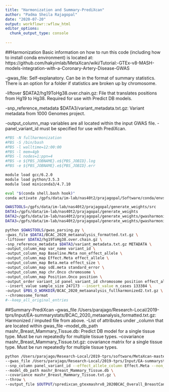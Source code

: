 ```yaml
---
title: "Harmonization and Summary-PrediXcan"
author: "Padma Sheila Rajagopal"
date: "2020-07-20"
output: workflowr::wflow_html
editor_options:
  chunk_output_type: console
  
---
```

##Harmonization
Basic information on how to run this code (including how to install conda environment) is located at: 
https://github.com/hakyimlab/MetaXcan/wiki/Tutorial:-GTEx-v8-MASH-models-integration-with-a-Coronary-Artery-Disease-GWAS

-gwas_file: Self-explanatory. Can be in the format of summary statistics. There is an option for a folder if statistics are broken up by chromosome. 

-liftover $DATA2/hg19ToHg38.over.chain.gz: File that translates positions from Hg19 to Hg38. Required for use with Predict DB models. 

-snp_reference_metadata $DATA3/variant_metadata.txt.gz: Variant metadata from 1000 Genomes project.

-output_column_map variables are all located within the input GWAS file. 
-panel_variant_id must be specified for use with PrediXcan. 

```bash
#PBS -N fullharmonization
#PBS -S /bin/bash
#PBS -l walltime=12:00:00
#PBS -l mem=4gb
#PBS -l nodes=1:ppn=4
#PBS -o ${PBS_JOBNAME}.o${PBS_JOBID}.log
#PBS -e ${PBS_JOBNAME}.e${PBS_JOBID}.err

module load gcc/6.2.0
module load python/3.5.3
module load miniconda3/4.7.10

eval "$(conda shell.bash hook)"
conda activate /gpfs/data/im-lab/nas40t2/prajagopal/Software/conda/envs/imlabtools

GWASTOOLS=/gpfs/data/im-lab/nas40t2/prajagopal/generate_weights/src
DATA1=/gpfs/data/im-lab/nas40t2/prajagopal/generate_weights
DATA2=/gpfs/data/im-lab/nas40t2/prajagopal/generate_weights/gwasharmonization/liftover
DATA3=/gpfs/data/im-lab/nas40t2/prajagopal/generate_weights/gwasharmonization/reference_panel_1000G

python $GWASTOOLS/gwas_parsing.py \
-gwas_file $DATA1/BCAC_2020_metaanalysis_formatted.txt.gz \
-liftover $DATA2/hg19ToHg38.over.chain.gz \
-snp_reference_metadata $DATA3/variant_metadata.txt.gz METADATA \
-output_column_map var_name variant_id \
-output_column_map Baseline.Meta non_effect_allele \
-output_column_map Effect.Meta effect_allele \
-output_column_map Beta.meta effect_size \
-output_column_map sdE.meta standard_error \
-output_column_map chr.Onco chromosome \
-output_column_map Position.Onco position \
-output_order variant_id panel_variant_id chromosome position effect_allele non_effect_allele frequency pvalue zscore effect_size standard_error \
--insert_value sample_size 247173 --insert_value n_cases 133384 \
-output $PBS_O_WORKDIR/BCAC_2020_metaanalysis_fullharmonized2.txt.gz \
--chromosome_format
#--keep_all_original_entries
```

##Summary-PrediXcan
--gwas_file /Users/parajago/Research-Local/2019-tprs/Input/EA-summarystats/BCAC_2020_metaanalysis_formatted.txt.gz: Harmonized / imputed file from above. 
-List of attributes under _column that are located within gwas_file 
--model_db_path mashr_Breast_Mammary_Tissue.db: Predict DB model for a single tissue type. Must be run repeatedly for multiple tissue types. 
--covariance mashr_Breast_Mammary_Tissue.txt.gz: covariance matrix for a single tissue type. Must be run repeatedly for multiple tissue types. 

```bash
python /Users/parajago/Research-Local/2019-tprs/software/MetaXcan-master/software/SPrediXcan.py \
--gwas_file /Users/parajago/Research-Local/2019-tprs/Input/EA-summarystats/BCAC_2020_metaanalysis_formatted.txt.gz \
--snp_column panel_variant_id --effect_allele_column Effect.Meta --non_effect_allele_column Baseline.Meta --beta_column Beta.meta --se_column sdE.meta \
--model_db_path mashr_Breast_Mammary_Tissue.db \
--covariance mashr_Breast_Mammary_Tissue.txt.gz \
--throw \
--output_file $OUTPUT/spredixcan_gtexmashrv8_2020BCAC_Overall_BreastCancer_EUR__PM__Breast_Mammary_Tissue.csv
```